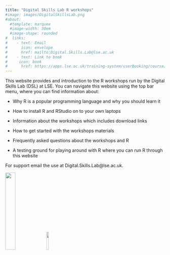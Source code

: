 ```yaml
---
title: "Digital Skills Lab R workshops"
#image: images/DigitalSkillsLab.png
#about:
  #template: marquee
  #image-width: 30em
  #image-shape: rounded
#  links: 
#    - text: Email
#      icon: envelope
#      href: mailto:Digital.Skills.Lab@lse.ac.uk
#    - text: Link to book
#     icon: book
#      href: https://apps.lse.ac.uk/training-system/userBooking/course/9774459
---
```


This website provides and introduction to the R workshops run by the Digital Skills Lab (DSL) at LSE. You can navigate this website using the top bar menu, where you can find information about:

-   Why R is a popular programming language and why you should learn it

-   How to install R and RStudio on to your own laptops

-   Information about the workshops which includes download links

-   How to get started with the workshops materials

-   Frequently asked questions about the workshops and R

-   A testing ground for playing around with R where you can run R through this website

For support email the use at Digital.Skills.Lab\@lse.ac.uk.

![](images/DigitalSkillsLab.png){width="25%"} ![](images/r_logo.png){width="12%"}
